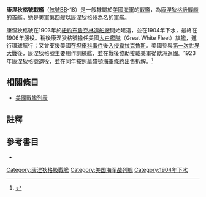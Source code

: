 {{expand|time=2012-10-09T13:15:10+00:00}}
{{noteTA
|T=zh-cn:康涅狄格号战列舰; zh-tw:康乃狄克號戰艦; zh-hk:康涅狄格號戰艦;
|G1=Military
|G2=Shipname
|G3=Aero
|G4=地名
|G5=USState
|G6=Unit
}}
{{軍艦模板
|名稱= 康涅狄格 [[File:Flag_of_the_United_States.svg|30px]]<br />USS Connecticut BB-18
|圖片= [[File:Tr_great_white_fleet_from_photo_nh100349_USS_Connecticut_1907.jpg|280px]]
|照片說明=康涅狄格號帶領一眾美國戰艦參與[[大白艦隊|大白艦隊]]環球航行。攝於1907年。
|艦種= [[戰艦|戰艦]]
|艦級= [[康涅狄格級戰艦|康涅狄格級]]
|製造= [[布魯克林造船廠|布魯克林造船廠]]
|動工= 1903年3月10日
|下水= 1904年9月29日
|服役= 1906年9月29日
|退役= 1923年3月1日
|結局= 1923年11月1日出售拆解
|除籍= 
|標準= 設計：16,000噸
|滿載= 17,700噸
|長度= 整體：456呎4吋<br />水線：450呎
|闊度= 水線：76呎10吋 
|吃水= 24呎6吋
|極速= 18節<br />試航：18.82節
|鍋爐= 12座
|出力= 設計：16,500軸馬力<br />試航：20,748軸馬力
|續航= 6,620海哩/10節
|乘員= 42名軍官<br />785名水兵
|裝甲= 艦側：11至9吋<br />炮塔：9吋<br />裝甲甲板：1.5至3吋<br/>艦炮：10至4吋<br />炮座：11吋至2.5吋<br />指揮塔：9吋至2吋<br />隔艙：6吋
|裝備= 主炮：2門12吋/40雙聯裝火炮<br />副炮：8門8吋/45火炮<br />12門7吋/45炮<br />12門3磅炮<br />6門1磅自動火炮<br />2門1磅半自動火炮<br />2挺0.30吋機槍<br />4座魚雷發射管
|其它=模版參考來源：<ref>{{Harvnb|Friedman|1985|p=430}}康涅狄格級配置，數據僅以設計及建造時為準。</ref>}}

'''康涅狄格號戰艦'''（[[美國海軍艦體編號|舷號]]BB-18）是一艘隸屬於[[美國海軍|美國海軍]]的[[戰艦|戰艦]]，為[[康涅狄格級戰艦|康涅狄格級戰艦]]的首艦。她是美軍第四艘以[[康涅狄格州|康涅狄格州]]為名的軍艦。

康涅狄格號在1903年於[[紐約|紐約]][[布魯克林造船廠|布魯克林造船廠]]開始建造，並在1904年下水，最終在1906年服役。稍後康涅狄格號擔任美國[[大白艦隊|大白艦隊]]（Great White Fleet）旗艦，進行環球航行；又曾支援美國在[[坦皮科事件|坦皮科事件]]後[[韋拉克魯斯戰役_(1914)|入侵韋拉克魯斯]]。美國參與[[第一次世界大戰|第一次世界大戰]]後，康涅狄格號主要用作訓練艦，並在戰後協助接載美軍從歐洲返國。1923年康涅狄格號退役，並在同年按照[[華盛頓海軍條約|華盛頓海軍條約]]出售拆解。<ref>{{Cite web |url=http://www.hazegray.org/danfs/battlesh/bb18.htm |title=美國海軍軍艦字典（DANFS）簡介 |access-date=2012-07-13 |archive-date=2021-11-03 |archive-url=https://web.archive.org/web/20211103053839/http://www.hazegray.org/danfs/battlesh/bb18.htm |dead-url=no }}</ref>

== 相關條目 ==
* [[美國戰艦列表|美國戰艦列表]]

== 註釋 ==
{{reflist}}

== 參考書目 ==
{{Commonscat|USS Connecticut (BB-18)}}
{{海军主题}}

* {{Citation
|last = Friedman
|first = Norman
|year = 1985
|title = U.S. Battleships: An Illustrated Design History
|language = en
|publication-place = Annapolis, Maryland
|publisher = Naval Institute Press
|isbn = 0-87021-715-1}}

{{DEFAULTSORT:Connecticut}}
{{康涅狄格級戰艦}}
{{美國戰艦}}

[[Category:康涅狄格級戰艦|Category:康涅狄格級戰艦]]
[[Category:美国海军战列舰|Category:美国海军战列舰]]
[[Category:1904年下水|Category:1904年下水]]